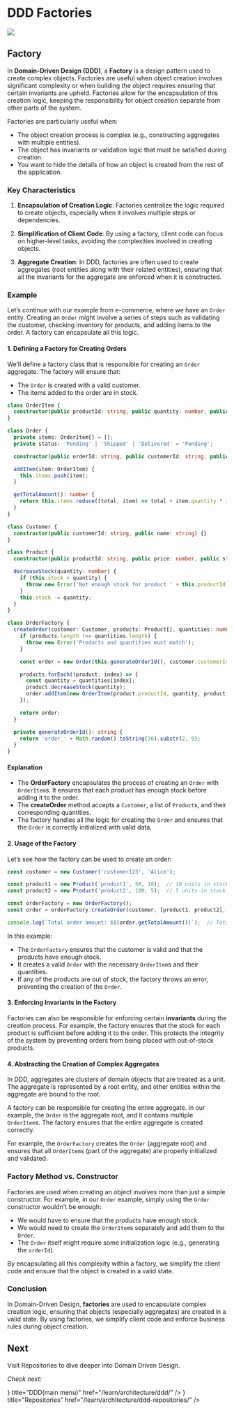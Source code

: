 
# DDD Factories

<img className="rounded-2xl border-2 border-gray-800" src="/assets/read/ddd_factories.png" />

## Factory

In **Domain-Driven Design (DDD)**, a **Factory** is a design pattern used to create complex objects. Factories are useful when object creation involves significant complexity or when building the object requires ensuring that certain invariants are upheld. Factories allow for the encapsulation of this creation logic, keeping the responsibility for object creation separate from other parts of the system.

Factories are particularly useful when:
- The object creation process is complex (e.g., constructing aggregates with multiple entities).
- The object has invariants or validation logic that must be satisfied during creation.
- You want to hide the details of how an object is created from the rest of the application.

### Key Characteristics
1. **Encapsulation of Creation Logic**: Factories centralize the logic required to create objects, especially when it involves multiple steps or dependencies.
   
2. **Simplification of Client Code**: By using a factory, client code can focus on higher-level tasks, avoiding the complexities involved in creating objects.

3. **Aggregate Creation**: In DDD, factories are often used to create aggregates (root entities along with their related entities), ensuring that all the invariants for the aggregate are enforced when it is constructed.

### Example
Let’s continue with our example from e-commerce, where we have an `Order` entity. Creating an `Order` might involve a series of steps such as validating the customer, checking inventory for products, and adding items to the order. A factory can encapsulate all this logic.

#### 1. Defining a Factory for Creating Orders

We’ll define a factory class that is responsible for creating an `Order` aggregate. The factory will ensure that:
- The `Order` is created with a valid customer.
- The items added to the order are in stock.

```typescript
class OrderItem {
  constructor(public productId: string, public quantity: number, public price: number) {}
}

class Order {
  private items: OrderItem[] = [];
  private status: 'Pending' | 'Shipped' | 'Delivered' = 'Pending';

  constructor(public orderId: string, public customerId: string, public orderDate: Date) {}

  addItem(item: OrderItem) {
    this.items.push(item);
  }

  getTotalAmount(): number {
    return this.items.reduce((total, item) => total + item.quantity * item.price, 0);
  }
}

class Customer {
  constructor(public customerId: string, public name: string) {}
}

class Product {
  constructor(public productId: string, public price: number, public stock: number) {}

  decreaseStock(quantity: number) {
    if (this.stock < quantity) {
      throw new Error('Not enough stock for product ' + this.productId);
    }
    this.stock -= quantity;
  }
}

class OrderFactory {
  createOrder(customer: Customer, products: Product[], quantities: number[]): Order {
    if (products.length !== quantities.length) {
      throw new Error('Products and quantities must match');
    }

    const order = new Order(this.generateOrderId(), customer.customerId, new Date());

    products.forEach((product, index) => {
      const quantity = quantities[index];
      product.decreaseStock(quantity);
      order.addItem(new OrderItem(product.productId, quantity, product.price));
    });

    return order;
  }

  private generateOrderId(): string {
    return 'order_' + Math.random().toString(36).substr(2, 9);
  }
}
```

#### Explanation
- The **OrderFactory** encapsulates the process of creating an `Order` with `OrderItem`s. It ensures that each product has enough stock before adding it to the order.
- The **createOrder** method accepts a `Customer`, a list of `Product`s, and their corresponding quantities.
- The factory handles all the logic for creating the `Order` and ensures that the `Order` is correctly initialized with valid data.

#### 2. Usage of the Factory

Let’s see how the factory can be used to create an order:

```typescript
const customer = new Customer('customer123', 'Alice');

const product1 = new Product('product1', 50, 10);  // 10 units in stock
const product2 = new Product('product2', 100, 5);  // 5 units in stock

const orderFactory = new OrderFactory();
const order = orderFactory.createOrder(customer, [product1, product2], [2, 3]);  // 2 units of product1, 3 units of product2

console.log(`Total order amount: $${order.getTotalAmount()}`);  // Total order amount: $350
```

In this example:
- The `OrderFactory` ensures that the customer is valid and that the products have enough stock.
- It creates a valid `Order` with the necessary `OrderItem`s and their quantities.
- If any of the products are out of stock, the factory throws an error, preventing the creation of the `Order`.

#### 3. Enforcing Invariants in the Factory

Factories can also be responsible for enforcing certain **invariants** during the creation process. For example, the factory ensures that the stock for each product is sufficient before adding it to the order. This protects the integrity of the system by preventing orders from being placed with out-of-stock products.

#### 4. Abstracting the Creation of Complex Aggregates

In DDD, aggregates are clusters of domain objects that are treated as a unit. The aggregate is represented by a root entity, and other entities within the aggregate are bound to the root.

A factory can be responsible for creating the entire aggregate. In our example, the `Order` is the aggregate root, and it contains multiple `OrderItem`s. The factory ensures that the entire aggregate is created correctly.

For example, the `OrderFactory` creates the `Order` (aggregate root) and ensures that all `OrderItem`s (part of the aggregate) are properly initialized and validated.

### Factory Method vs. Constructor

Factories are used when creating an object involves more than just a simple constructor. For example, in our `Order` example, simply using the `Order` constructor wouldn't be enough:
- We would have to ensure that the products have enough stock.
- We would need to create the `OrderItem`s separately and add them to the `Order`.
- The `Order` itself might require some initialization logic (e.g., generating the `orderId`).

By encapsulating all this complexity within a factory, we simplify the client code and ensure that the object is created in a valid state.

### Conclusion

In Domain-Driven Design, **factories** are used to encapsulate complex creation logic, ensuring that objects (especially aggregates) are created in a valid state. By using factories, we simplify client code and enforce business rules during object creation.

## Next

Visit Repositories to dive deeper into Domain Driven Design.

*Check next:*

<Cards>
  <Card icon={<svg xmlns="http://www.w3.org/2000/svg" width="16" height="16" fill="currentColor" viewBox="0 0 16 16">
    <path d="M14.763.075A.5.5 0 0 1 15 .5v15a.5.5 0 0 1-.5.5h-3a.5.5 0 0 1-.5-.5V14h-1v1.5a.5.5 0 0 1-.5.5h-9a.5.5 0 0 1-.5-.5V10a.5.5 0 0 1 .342-.474L6 7.64V4.5a.5.5 0 0 1 .276-.447l8-4a.5.5 0 0 1 .487.022M6 8.694 1 10.36V15h5zM7 15h2v-1.5a.5.5 0 0 1 .5-.5h2a.5.5 0 0 1 .5.5V15h2V1.309l-7 3.5z"/>
    <path d="M2 11h1v1H2zm2 0h1v1H4zm-2 2h1v1H2zm2 0h1v1H4zm4-4h1v1H8zm2 0h1v1h-1zm-2 2h1v1H8zm2 0h1v1h-1zm2-2h1v1h-1zm0 2h1v1h-1zM8 7h1v1H8zm2 0h1v1h-1zm2 0h1v1h-1zM8 5h1v1H8zm2 0h1v1h-1zm2 0h1v1h-1zm0-2h1v1h-1z"/>
    </svg>} title="DDD(main menu)" href="/learn/architecture/ddd/" />
  <Card icon={<svg xmlns="http://www.w3.org/2000/svg" width="16" height="16" fill="currentColor" viewBox="0 0 16 16">
    <path d="M14.763.075A.5.5 0 0 1 15 .5v15a.5.5 0 0 1-.5.5h-3a.5.5 0 0 1-.5-.5V14h-1v1.5a.5.5 0 0 1-.5.5h-9a.5.5 0 0 1-.5-.5V10a.5.5 0 0 1 .342-.474L6 7.64V4.5a.5.5 0 0 1 .276-.447l8-4a.5.5 0 0 1 .487.022M6 8.694 1 10.36V15h5zM7 15h2v-1.5a.5.5 0 0 1 .5-.5h2a.5.5 0 0 1 .5.5V15h2V1.309l-7 3.5z"/>
    <path d="M2 11h1v1H2zm2 0h1v1H4zm-2 2h1v1H2zm2 0h1v1H4zm4-4h1v1H8zm2 0h1v1h-1zm-2 2h1v1H8zm2 0h1v1h-1zm2-2h1v1h-1zm0 2h1v1h-1zM8 7h1v1H8zm2 0h1v1h-1zm2 0h1v1h-1zM8 5h1v1H8zm2 0h1v1h-1zm2 0h1v1h-1zm0-2h1v1h-1z"/>
    </svg>} title="Repositories" href="/learn/architecture/ddd-repositories/" />
</Cards>

<section className="rounded-2xl bg-lines flex mt-10 mb-20 h-20 w-full"></section>

<LatestReadings />
